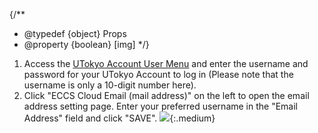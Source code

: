 
{/**
  * @typedef {object} Props
  * @property {boolean} [img]
  */}

1. Access the [UTokyo Account User Menu](https://utacm.adm.u-tokyo.ac.jp/webmtn/LoginServlet) and enter the username and password for your UTokyo Account to log in (Please note that the username is only a 10-digit number here).
1. Click "ECCS Cloud Email (mail address)" on the left to open the email address setting page. Enter your preferred username in the "Email Address" field and click "SAVE".
    <If cond={props.img}>
      ![](/en/google/change-localpart.png){:.medium}
    </If>
